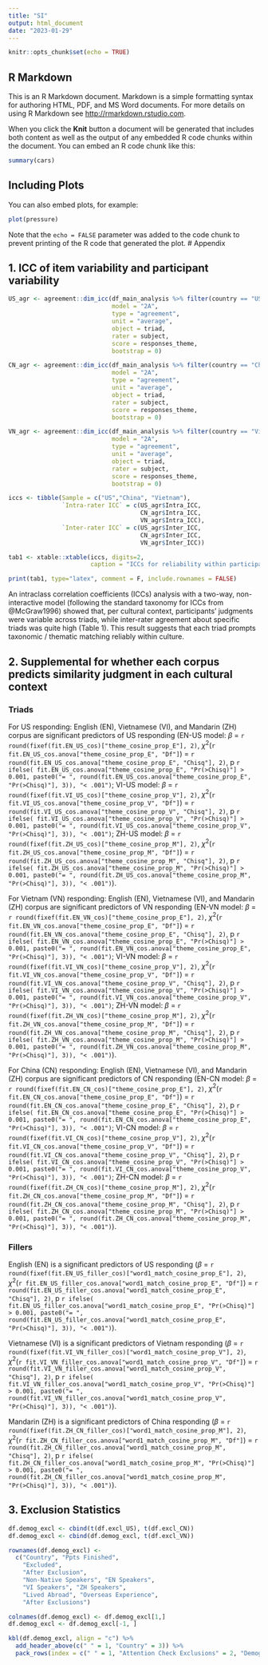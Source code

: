 ```yaml
---
title: "SI"
output: html_document
date: "2023-01-29"
---
```


```r
knitr::opts_chunk$set(echo = TRUE)
```

## R Markdown

This is an R Markdown document. Markdown is a simple formatting syntax for authoring HTML, PDF, and MS Word documents. For more details on using R Markdown see <http://rmarkdown.rstudio.com>.

When you click the **Knit** button a document will be generated that includes both content as well as the output of any embedded R code chunks within the document. You can embed an R code chunk like this:

```r
summary(cars)
```

## Including Plots

You can also embed plots, for example:

```r
plot(pressure)
```

Note that the `echo = FALSE` parameter was added to the code chunk to prevent printing of the R code that generated the plot.
# Appendix

## 1. ICC of item variability and participant variability

```r
US_agr <- agreement::dim_icc(df_main_analysis %>% filter(country == "US"),
                             model = "2A",
                             type = "agreement",
                             unit = "average",
                             object = triad,
                             rater = subject,
                             score = responses_theme,
                             bootstrap = 0)

CN_agr <- agreement::dim_icc(df_main_analysis %>% filter(country == "China"),
                             model = "2A",
                             type = "agreement",
                             unit = "average",
                             object = triad,
                             rater = subject,
                             score = responses_theme,
                             bootstrap = 0)

VN_agr <- agreement::dim_icc(df_main_analysis %>% filter(country == "Vietnam"),
                             model = "2A",
                             type = "agreement",
                             unit = "average",
                             object = triad,
                             rater = subject,
                             score = responses_theme,
                             bootstrap = 0)

iccs <- tibble(Sample = c("US","China", "Vietnam"),
               `Intra-rater ICC` = c(US_agr$Intra_ICC,
                                     CN_agr$Intra_ICC,
                                     VN_agr$Intra_ICC),
               `Inter-rater ICC` = c(US_agr$Inter_ICC,
                                     CN_agr$Inter_ICC,
                                     VN_agr$Inter_ICC))

tab1 <- xtable::xtable(iccs, digits=2,
                       caption = "ICCs for reliability within participants (intra-rater) and stimuli (inter-rater) for all cultural contexts.")

print(tab1, type="latex", comment = F, include.rownames = FALSE)
```

An intraclass correlation coefficients (ICCs) analysis with a two-way, non-interactive model (following the standard taxonomy for ICCs from @McGraw1996) showed that, per cultural context, participants' judgments were variable across triads, while inter-rater agreement about specific triads was quite high (Table 1).
This result suggests that each triad prompts taxonomic / thematic matching reliably within culture.

## 2. Supplemental for whether each corpus predicts similarity judgment in each cultural context

### Triads

For US responding: English (EN), Vietnamese (VI), and Mandarin (ZH) corpus are significant predictors of US responding (EN-US model: $\beta$ = `r round(fixef(fit.EN_US_cos)["theme_cosine_prop_E"], 2)`, $\chi^2$(`r fit.EN_US_cos.anova["theme_cosine_prop_E", "Df"]`) = `r round(fit.EN_US_cos.anova["theme_cosine_prop_E", "Chisq"], 2)`, p `r ifelse( fit.EN_US_cos.anova["theme_cosine_prop_E", "Pr(>Chisq)"] > 0.001, paste0("= ", round(fit.EN_US_cos.anova["theme_cosine_prop_E", "Pr(>Chisq)"], 3)), "< .001")`; VI-US model: $\beta$ = `r round(fixef(fit.VI_US_cos)["theme_cosine_prop_V"], 2)`, $\chi^2$(`r fit.VI_US_cos.anova["theme_cosine_prop_V", "Df"]`) = `r round(fit.VI_US_cos.anova["theme_cosine_prop_V", "Chisq"], 2)`, p `r ifelse( fit.VI_US_cos.anova["theme_cosine_prop_V", "Pr(>Chisq)"] > 0.001, paste0("= ", round(fit.VI_US_cos.anova["theme_cosine_prop_V", "Pr(>Chisq)"], 3)), "< .001")`; ZH-US model: $\beta$ = `r round(fixef(fit.ZH_US_cos)["theme_cosine_prop_M"], 2)`, $\chi^2$(`r fit.ZH_US_cos.anova["theme_cosine_prop_M", "Df"]`) = `r round(fit.ZH_US_cos.anova["theme_cosine_prop_M", "Chisq"], 2)`, p `r ifelse( fit.ZH_US_cos.anova["theme_cosine_prop_M", "Pr(>Chisq)"] > 0.001, paste0("= ", round(fit.ZH_US_cos.anova["theme_cosine_prop_M", "Pr(>Chisq)"], 3)), "< .001")`).

For Vietnam (VN) responding: English (EN), Vietnamese (VI), and Mandarin (ZH) corpus are significant predictors of VN responding (EN-VN model: $\beta$ = `r round(fixef(fit.EN_VN_cos)["theme_cosine_prop_E"], 2)`, $\chi^2$(`r fit.EN_VN_cos.anova["theme_cosine_prop_E", "Df"]`) = `r round(fit.EN_VN_cos.anova["theme_cosine_prop_E", "Chisq"], 2)`, p `r ifelse( fit.EN_VN_cos.anova["theme_cosine_prop_E", "Pr(>Chisq)"] > 0.001, paste0("= ", round(fit.EN_VN_cos.anova["theme_cosine_prop_E", "Pr(>Chisq)"], 3)), "< .001")`; VI-VN model: $\beta$ = `r round(fixef(fit.VI_VN_cos)["theme_cosine_prop_V"], 2)`, $\chi^2$(`r fit.VI_VN_cos.anova["theme_cosine_prop_V", "Df"]`) = `r round(fit.VI_VN_cos.anova["theme_cosine_prop_V", "Chisq"], 2)`, p `r ifelse( fit.VI_VN_cos.anova["theme_cosine_prop_V", "Pr(>Chisq)"] > 0.001, paste0("= ", round(fit.VI_VN_cos.anova["theme_cosine_prop_V", "Pr(>Chisq)"], 3)), "< .001")`; ZH-VN model: $\beta$ = `r round(fixef(fit.ZH_VN_cos)["theme_cosine_prop_M"], 2)`, $\chi^2$(`r fit.ZH_VN_cos.anova["theme_cosine_prop_M", "Df"]`) = `r round(fit.ZH_VN_cos.anova["theme_cosine_prop_M", "Chisq"], 2)`, p `r ifelse( fit.ZH_VN_cos.anova["theme_cosine_prop_M", "Pr(>Chisq)"] > 0.001, paste0("= ", round(fit.ZH_VN_cos.anova["theme_cosine_prop_M", "Pr(>Chisq)"], 3)), "< .001")`).

For China (CN) responding: English (EN), Vietnamese (VI), and Mandarin (ZH) corpus are significant predictors of CN responding (EN-CN model: $\beta$ = `r round(fixef(fit.EN_CN_cos)["theme_cosine_prop_E"], 2)`, $\chi^2$(`r fit.EN_CN_cos.anova["theme_cosine_prop_E", "Df"]`) = `r round(fit.EN_CN_cos.anova["theme_cosine_prop_E", "Chisq"], 2)`, p `r ifelse( fit.EN_CN_cos.anova["theme_cosine_prop_E", "Pr(>Chisq)"] > 0.001, paste0("= ", round(fit.EN_CN_cos.anova["theme_cosine_prop_E", "Pr(>Chisq)"], 3)), "< .001")`; VI-CN model: $\beta$ = `r round(fixef(fit.VI_CN_cos)["theme_cosine_prop_V"], 2)`, $\chi^2$(`r fit.VI_CN_cos.anova["theme_cosine_prop_V", "Df"]`) = `r round(fit.VI_CN_cos.anova["theme_cosine_prop_V", "Chisq"], 2)`, p `r ifelse( fit.VI_CN_cos.anova["theme_cosine_prop_V", "Pr(>Chisq)"] > 0.001, paste0("= ", round(fit.VI_CN_cos.anova["theme_cosine_prop_V", "Pr(>Chisq)"], 3)), "< .001")`; ZH-CN model: $\beta$ = `r round(fixef(fit.ZH_CN_cos)["theme_cosine_prop_M"], 2)`, $\chi^2$(`r fit.ZH_CN_cos.anova["theme_cosine_prop_M", "Df"]`) = `r round(fit.ZH_CN_cos.anova["theme_cosine_prop_M", "Chisq"], 2)`, p `r ifelse( fit.ZH_CN_cos.anova["theme_cosine_prop_M", "Pr(>Chisq)"] > 0.001, paste0("= ", round(fit.ZH_CN_cos.anova["theme_cosine_prop_M", "Pr(>Chisq)"], 3)), "< .001")`).

### Fillers

English (EN) is a significant predictors of US responding ($\beta$ = `r round(fixef(fit.EN_US_filler_cos)["word1_match_cosine_prop_E"], 2)`, $\chi^2$(`r fit.EN_US_filler_cos.anova["word1_match_cosine_prop_E", "Df"]`) = `r round(fit.EN_US_filler_cos.anova["word1_match_cosine_prop_E", "Chisq"], 2)`, p `r ifelse( fit.EN_US_filler_cos.anova["word1_match_cosine_prop_E", "Pr(>Chisq)"] > 0.001, paste0("= ", round(fit.EN_US_filler_cos.anova["word1_match_cosine_prop_E", "Pr(>Chisq)"], 3)), "< .001")`).

Vietnamese (VI) is a significant predictors of Vietnam responding ($\beta$ = `r round(fixef(fit.VI_VN_filler_cos)["word1_match_cosine_prop_V"], 2)`, $\chi^2$(`r fit.VI_VN_filler_cos.anova["word1_match_cosine_prop_V", "Df"]`) = `r round(fit.VI_VN_filler_cos.anova["word1_match_cosine_prop_V", "Chisq"], 2)`, p `r ifelse( fit.VI_VN_filler_cos.anova["word1_match_cosine_prop_V", "Pr(>Chisq)"] > 0.001, paste0("= ", round(fit.VI_VN_filler_cos.anova["word1_match_cosine_prop_V", "Pr(>Chisq)"], 3)), "< .001")`).

Mandarin (ZH) is a significant predictors of China responding ($\beta$ = `r round(fixef(fit.ZH_CN_filler_cos)["word1_match_cosine_prop_M"], 2)`, $\chi^2$(`r fit.ZH_CN_filler_cos.anova["word1_match_cosine_prop_M", "Df"]`) = `r round(fit.ZH_CN_filler_cos.anova["word1_match_cosine_prop_M", "Chisq"], 2)`, p `r ifelse( fit.ZH_CN_filler_cos.anova["word1_match_cosine_prop_M", "Pr(>Chisq)"] > 0.001, paste0("= ", round(fit.ZH_CN_filler_cos.anova["word1_match_cosine_prop_M", "Pr(>Chisq)"], 3)), "< .001")`).

## 3. Exclusion Statistics

```r
df.demog_excl <- cbind(t(df.excl_US), t(df.excl_CN))
df.demog_excl <- cbind(df.demog_excl, t(df.excl_VN))

rownames(df.demog_excl) <-
  c("Country", "Ppts Finished", 
    "Excluded", 
    "After Exclusion", 
    "Non-Native Speakers", "EN Speakers", 
    "VI Speakers", "ZH Speakers", 
    "Lived Abroad", "Overseas Experience", 
    "After Exclusions")

colnames(df.demog_excl) <- df.demog_excl[1,]
df.demog_excl <- df.demog_excl[-1, ] 

kbl(df.demog_excl, align = "c") %>%
  add_header_above(c(" " = 1, "Country" = 3)) %>%
  pack_rows(index = c(" " = 1, "Attention Check Exclusions" = 2, "Demographics Exclusions" = 7))
```

\newpage